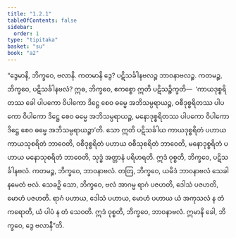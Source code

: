 ```yaml
---
title: "1.2.1"
tableOfContents: false
sidebar:
  order: 1
type: "tipitaka"
basket: "su"
book: "a2"
---
```



<DynamicBreadcrumb />

<Division number="11" book="a2">

<Paragraph number="30" book="a2">
“ဒွေမာနိ, ဘိက္ခဝေ, ဗလာနိ. ကတမာနိ ဒွေ? ပဋိသင်္ခါနဗလဉ္စ ဘာဝနာဗလဉ္စ. ကတမဉ္စ, ဘိက္ခဝေ, ပဋိသင်္ခါနဗလံ? ဣဓ, ဘိက္ခဝေ, ဧကစ္စော ဣတိ ပဋိသဉ္စိက္ခတိ—  ‘ကာယဒုစ္စရိတဿ ခေါ ပါပကော ဝိပါကော ဒိဋ္ဌေ စေဝ ဓမ္မေ အဘိသမ္ပရာယဉ္စ, ဝစီဒုစ္စရိတဿ ပါပကော ဝိပါကော ဒိဋ္ဌေ စေဝ ဓမ္မေ အဘိသမ္ပရာယဉ္စ, မနောဒုစ္စရိတဿ ပါပကော ဝိပါကော ဒိဋ္ဌေ စေဝ ဓမ္မေ အဘိသမ္ပရာယဉ္စာ’တိ. သော ဣတိ ပဋိသင်္ခါယ ကာယဒုစ္စရိတံ ပဟာယ ကာယသုစရိတံ ဘာဝေတိ, ဝစီဒုစ္စရိတံ ပဟာယ ဝစီသုစရိတံ ဘာဝေတိ, မနောဒုစ္စရိတံ ပဟာယ မနောသုစရိတံ ဘာဝေတိ, သုဒ္ဓံ အတ္တာနံ ပရိဟရတိ. ဣဒံ ဝုစ္စတိ, ဘိက္ခဝေ, ပဋိသင်္ခါနဗလံ.
</Paragraph>

<Paragraph number="31" book="a2">
ကတမဉ္စ, ဘိက္ခဝေ, ဘာဝနာဗလံ. တတြ, ဘိက္ခဝေ, ယမိဒံ ဘာဝနာဗလံ သေခါနမေတံ ဗလံ. သေခဉှိ သော, ဘိက္ခဝေ, ဗလံ အာဂမ္မ ရာဂံ ပဇဟတိ, ဒေါသံ ပဇဟတိ, မောဟံ ပဇဟတိ. ရာဂံ ပဟာယ, ဒေါသံ ပဟာယ, မောဟံ ပဟာယ ယံ အကုသလံ န တံ ကရောတိ, ယံ ပါပံ န တံ သေဝတိ. ဣဒံ ဝုစ္စတိ, ဘိက္ခဝေ, ဘာဝနာဗလံ. ဣမာနိ ခေါ, ဘိက္ခဝေ, ဒွေ ဗလာနီ”တိ.
</Paragraph>
</Division>